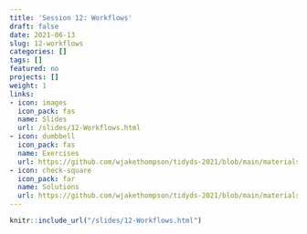 ```yaml
---
title: 'Session 12: Workflows'
draft: false
date: 2021-06-13
slug: 12-workflows
categories: []
tags: []
featured: no
projects: []
weight: 1
links:
- icon: images
  icon_pack: fas
  name: Slides
  url: /slides/12-Workflows.html
- icon: dumbbell
  icon_pack: fas
  name: Exercises
  url: https://github.com/wjakethompson/tidyds-2021/blob/main/materials/exercises/12-workflows.Rmd
- icon: check-square
  icon_pack: far
  name: Solutions
  url: https://github.com/wjakethompson/tidyds-2021/blob/main/materials/solutions/12-workflows-solutions.Rmd
---
```


```r
knitr::include_url("/slides/12-Workflows.html")
```
